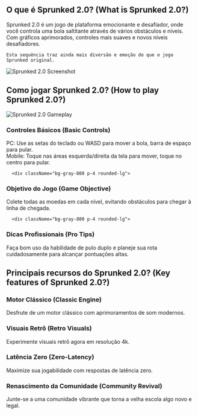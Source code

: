 ## O que é Sprunked 2.0? (What is Sprunked 2.0?)
<div className="flex flex-col md:flex-row items-center gap-8">
  <div className="w-full md:w-1/2 text-xl">
Sprunked 2.0 é um jogo de plataforma emocionante e desafiador, onde você controla uma bola saltitante através de vários obstáculos e níveis. Com gráficos aprimorados, controles mais suaves e novos níveis desafiadores.

    Esta sequência traz ainda mais diversão e emoção do que o jogo Sprunked original.
</div>
  <div className="w-full md:w-1/2 flex justify-center items-center">
<img 
      src="http://localhost:3000/games/sprunki-remastered/game_screenshot.webp" 
      alt="Sprunked 2.0 Screenshot" 
      className="w-4/5 h-auto"
    />
</div>
</div>

## Como jogar Sprunked 2.0? (How to play Sprunked 2.0?)

<div className="flex flex-col md:flex-row items-center gap-8">
  <div className="w-full md:w-1/2">
<img 
      src="http://localhost:3000/games/sprunki-remastered/game_screenshot.webp" 
      alt="Sprunked 2.0 Gameplay" 
      className="w-4/5 h-auto mx-auto"
    />
</div>
  <div className="w-full md:w-1/2">
    <div className="grid grid-cols-1 gap-4 mt-0">
      <div className="bg-gray-800 p-4 rounded-lg">
<h3 className="text-green-400 font-bold mb-2">Controles Básicos (Basic Controls)</h3>
        <p className="text-gray-300">
          PC: Use as setas do teclado ou WASD para mover a bola, barra de espaço para pular.<br/>
          Mobile: Toque nas áreas esquerda/direita da tela para mover, toque no centro para pular.
        </p>
</div>

      <div className="bg-gray-800 p-4 rounded-lg">
<h3 className="text-green-400 font-bold mb-2">Objetivo do Jogo (Game Objective)</h3>
        <p className="text-gray-300">Colete todas as moedas em cada nível, evitando obstáculos para chegar à linha de chegada.</p>
</div>

      <div className="bg-gray-800 p-4 rounded-lg">
<h3 className="text-green-400 font-bold mb-2">Dicas Profissionais (Pro Tips)</h3>
        <p className="text-gray-300">Faça bom uso da habilidade de pulo duplo e planeje sua rota cuidadosamente para alcançar pontuações altas.</p>
</div>
    </div>
  </div>
</div>

## Principais recursos do Sprunked 2.0? (Key features of Sprunked 2.0?)

<div className="grid grid-cols-1 md:grid-cols-2 gap-4">
  <div className="bg-gray-800 p-4 rounded-lg">
<h3 className="text-green-400 font-bold mb-2">Motor Clássico (Classic Engine)</h3>
    <p className="text-gray-300">Desfrute de um motor clássico com aprimoramentos de som modernos.</p>
</div>

  <div className="bg-gray-800 p-4 rounded-lg">
<h3 className="text-green-400 font-bold mb-2">Visuais Retrô (Retro Visuals)</h3>
    <p className="text-gray-300">Experimente visuais retrô agora em resolução 4k.</p>
</div>

  <div className="bg-gray-800 p-4 rounded-lg">
<h3 className="text-green-400 font-bold mb-2">Latência Zero (Zero-Latency)</h3>
    <p className="text-gray-300">Maximize sua jogabilidade com respostas de latência zero.</p>
</div>

  <div className="bg-gray-800 p-4 rounded-lg">
<h3 className="text-green-400 font-bold mb-2">Renascimento da Comunidade (Community Revival)</h3>
    <p className="text-gray-300">Junte-se a uma comunidade vibrante que torna a velha escola algo novo e legal.</p>
</div>
</div>